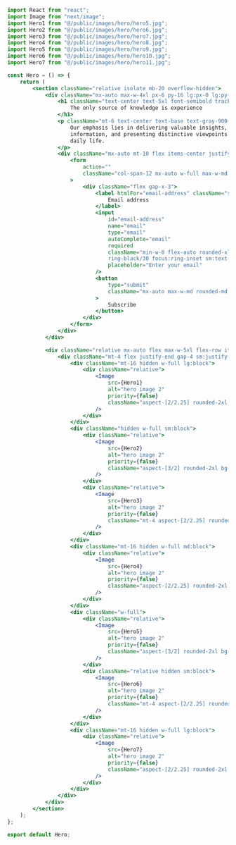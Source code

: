 ```jsx
import React from "react";
import Image from "next/image";
import Hero1 from "@/public/images/hero/hero5.jpg";
import Hero2 from "@/public/images/hero/hero6.jpg";
import Hero3 from "@/public/images/hero/hero7.jpg";
import Hero4 from "@/public/images/hero/hero8.jpg";
import Hero5 from "@/public/images/hero/hero9.jpg";
import Hero6 from "@/public/images/hero/hero10.jpg";
import Hero7 from "@/public/images/hero/hero11.jpg";

const Hero = () => {
    return (
        <section className="relative isolate mb-20 overflow-hidden">
            <div className="mx-auto max-w-4xl px-6 py-16 lg:px-0 lg:py-20">
                <h1 className="text-center text-5xl font-semibold tracking-tight text-black md:text-6xl">
                    The only source of knowledge is experience
                </h1>
                <p className="mt-6 text-center text-base text-gray-900 md:text-lg">
                    Our emphasis lies in delivering valuable insights, imparting fresh
                    information, and presenting distinctive viewpoints that contribute to
                    daily life.
                </p>
                <div className="mx-auto mt-10 flex items-center justify-center gap-x-6">
                    <form
                        action=""
                        className="col-span-12 mx-auto w-full max-w-md lg:col-span-5 lg:mx-0"
                    >
                        <div className="flex gap-x-3">
                            <label htmlFor="email-address" className="sr-only">
                                Email address
                            </label>
                            <input
                                id="email-address"
                                name="email"
                                type="email"
                                autoComplete="email"
                                required
                                className="min-w-0 flex-auto rounded-xl border-0 bg-white/5 px-3.5 py-2 text-black shadow-sm ring-1 ring-inset  
                                ring-black/30 focus:ring-inset sm:text-sm sm:leading-6"
                                placeholder="Enter your email"
                            />
                            <button
                                type="submit"
                                className="mx-auto max-w-md rounded-md bg-black px-3.5 py-2.5 text-sm font-semibold tracking-wide text-white shadow-sm"
                            >
                                Subscribe
                            </button>
                        </div>
                    </form>
                </div>
            </div>

            <div className="relative mx-auto flex max-w-5xl flex-row items-center justify-center px-6 md:px-8">
                <div className="mt-4 flex justify-end gap-4 sm:justify-start md:mt-16 xl:mt-0">
                    <div className="mt-16 hidden w-full lg:block">
                        <div className="relative">
                            <Image
                                src={Hero1}
                                alt="hero image 2"
                                priority={false}
                                className="aspect-[2/2.25] rounded-2xl bg-gray-50 object-cover shadow-xl"
                            />
                        </div>
                    </div>
                    <div className="hidden w-full sm:block">
                        <div className="relative">
                            <Image
                                src={Hero2}
                                alt="hero image 2"
                                priority={false}
                                className="aspect-[3/2] rounded-2xl bg-gray-50 object-cover shadow-xl"
                            />
                        </div>
                        <div className="relative">
                            <Image
                                src={Hero3}
                                alt="hero image 2"
                                priority={false}
                                className="mt-4 aspect-[2/2.25] rounded-2xl bg-gray-50 object-cover shadow-xl"
                            />
                        </div>
                    </div>
                    <div className="mt-16 hidden w-full md:block">
                        <div className="relative">
                            <Image
                                src={Hero4}
                                alt="hero image 2"
                                priority={false}
                                className="aspect-[2/2.25] rounded-2xl bg-gray-50 object-cover shadow-xl"
                            />
                        </div>
                    </div>
                    <div className="w-full">
                        <div className="relative">
                            <Image
                                src={Hero5}
                                alt="hero image 2"
                                priority={false}
                                className="aspect-[3/2] rounded-2xl bg-gray-50 object-cover shadow-xl"
                            />
                        </div>
                        <div className="relative hidden sm:block">
                            <Image
                                src={Hero6}
                                alt="hero image 2"
                                priority={false}
                                className="mt-4 aspect-[2/2.25] rounded-2xl bg-gray-50 object-cover shadow-xl"
                            />
                        </div>
                    </div>
                    <div className="mt-16 hidden w-full lg:block">
                        <div className="relative">
                            <Image
                                src={Hero7}
                                alt="hero image 2"
                                priority={false}
                                className="aspect-[2/2.25] rounded-2xl bg-gray-50 object-cover shadow-xl"
                            />
                        </div>
                    </div>
                </div>
            </div>
        </section>
    );
};

export default Hero;
```